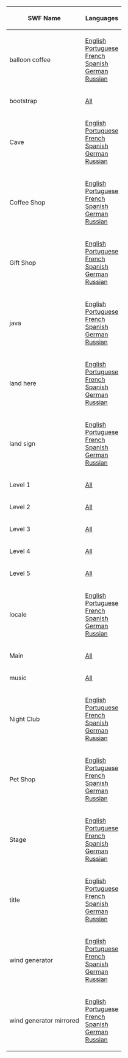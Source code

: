 

<center>
{|class="wikitable" border="1"
!SWF Name
!Languages
|-
|balloon coffee||[[Media:GamesJetPackAdventureLangENBalloonCoffee.swf|English]]<br>[[Media:GamesJetPackAdventureLangPTBalloonCoffee.swf|Portuguese]]<br>[[Media:GamesJetPackAdventureLangENBalloonCoffee.swf|French]]<br>[[Media:GamesJetPackAdventureLangENBalloonCoffee.swf|Spanish]]<br>[[Media:GamesJetPackAdventureLangDEBalloonCoffee.swf|German]]<br>[[Media:GamesJetPackAdventureLangRUBalloonCoffee.swf|Russian]]
|-
|bootstrap||[[Media:GamesJetPackAdventureBootstrap.swf|All]]
|-
|Cave||[[Media:GamesJetPackAdventureLangENCave.swf|English]]<br>[[Media:GamesJetPackAdventureLangPTCave.swf|Portuguese]]<br>[[Media:GamesJetPackAdventureLangFRCave.swf|French]]<br>[[Media:GamesJetPackAdventureLangESCave.swf|Spanish]]<br>[[Media:GamesJetPackAdventureLangDECave.swf|German]]<br>[[Media:GamesJetPackAdventureLangRUCave.swf|Russian]]
|-
|Coffee Shop||[[Media:GamesJetPackAdventureLangFRCoffee.swf|English]]<br>[[Media:GamesJetPackAdventureLangPTCoffee.swf|Portuguese]]<br>[[Media:GamesJetPackAdventureLangFRCoffee.swf|French]]<br>[[Media:GamesJetPackAdventureLangESCoffee.swf|Spanish]]<br>[[Media:GamesJetPackAdventureLangDECoffee.swf|German]]<br>[[Media:GamesJetPackAdventureLangRUCoffee.swf|Russian]]
|-
|Gift Shop||[[Media:GamesJetPackAdventureLangENGiftShop.swf|English]]<br>[[Media:GamesJetPackAdventureLangPTGiftShop.swf|Portuguese]]<br>[[Media:GamesJetPackAdventureLangFRGiftShop.swf|French]]<br>[[Media:GamesJetPackAdventureLangESGiftShop.swf|Spanish]]<br>[[Media:GamesJetPackAdventureLangDEGiftShop.swf|German]]<br>[[Media:GamesJetPackAdventureLangRUGiftShop.swf|Russian]]
|-
|java||[[Media:GamesJetPackAdventureLangENJava.swf|English]]<br>[[Media:GamesJetPackAdventureLangPTJava.swf|Portuguese]]<br>[[Media:GamesJetPackAdventureLangFRJava.swf|French]]<br>[[Media:GamesJetPackAdventureLangESJava.swf|Spanish]]<br>[[Media:GamesJetPackAdventureLangDEJava.swf|German]]<br>[[Media:GamesJetPackAdventureLangRUJava.swf|Russian]]
|-
|land here||[[Media:GamesJetPackAdventureLangENLandHere.swf|English]]<br>[[Media:GamesJetPackAdventureLangPTLandHere.swf|Portuguese]]<br>[[Media:GamesJetPackAdventureLangFRLandHere.swf|French]]<br>[[Media:GamesJetPackAdventureLangESLandHere.swf|Spanish]]<br>[[Media:GamesJetPackAdventureLangDELandHere.swf|German]]<br>[[Media:GamesJetPackAdventureLangRULandHere.swf|Russian]]
|-
|land sign||[[Media:GamesJetPackAdventureLangENLandSign.swf|English]]<br>[[Media:GamesJetPackAdventureLangPTLandSign.swf|Portuguese]]<br>[[Media:GamesJetPackAdventureLangFRLandSign.swf|French]]<br>[[Media:GamesJetPackAdventureLangESLandSign.swf|Spanish]]<br>[[Media:GamesJetPackAdventureLangDELandSign.swf|German]]<br>[[Media:GamesJetPackAdventureLangRULandSign.swf|Russian]]
|-
|Level 1||[[Media:GamesJetPackAdventureLevel1.swf|All]]
|-
|Level 2||[[Media:GamesJetPackAdventureLevel2.swf|All]]
|-
|Level 3||[[Media:GamesJetPackAdventureLevel3.swf|All]]
|-
|Level 4||[[Media:GamesJetPackAdventureLevel4.swf|All]]
|-
|Level 5||[[Media:GamesJetPackAdventureLevel5.swf|All]]
|-
|locale||[[Media:GamesJetPackAdventureLangENLocale.swf|English]]<br>[[Media:GamesJetPackAdventureLangPTLocale.swf|Portuguese]]<br>[[Media:GamesJetPackAdventureLangFRLocale.swf|French]]<br>[[Media:GamesJetPackAdventureLangESLocale.swf|Spanish]]<br>[[Media:GamesJetPackAdventureLangDELocale.swf|German]]<br>[[Media:GamesJetPackAdventureLangRULocale.swf|Russian]]
|-
|Main||[[Media:GamesJetPackAdventureMain.swf|All]]
|-
|music||[[Media:Music110.swf|All]]
|-
|Night Club||[[Media:GamesJetPackAdventureLangENNightClub.swf|English]]<br>[[Media:GamesJetPackAdventureLangPTNightClub.swf|Portuguese]]<br>[[Media:GamesJetPackAdventureLangFRNightClub.swf|French]]<br>[[Media:GamesJetPackAdventureLangESNightClub.swf|Spanish]]<br>[[Media:GamesJetPackAdventureLangDENightClub.swf|German]]<br>[[Media:GamesJetPackAdventureLangRUNightClub.swf|Russian]]
|-
|Pet Shop||[[Media:GamesJetPackAdventureLangENPetShop.swf|English]]<br>[[Media:GamesJetPackAdventureLangPTPetShop.swf|Portuguese]]<br>[[Media:GamesJetPackAdventureLangFRPetShop.swf|French]]<br>[[Media:GamesJetPackAdventureLangESPetShop.swf|Spanish]]<br>[[Media:GamesJetPackAdventureLangDEPetShop.swf|German]]<br>[[Media:GamesJetPackAdventureLangRUPetShop.swf|Russian]]
|-
|Stage||[[Media:GamesJetPackAdventureLangENStage.swf|English]]<br>[[Media:GamesJetPackAdventureLangPTStage.swf|Portuguese]]<br>[[Media:GamesJetPackAdventureLangFRStage.swf|French]]<br>[[Media:GamesJetPackAdventureLangESStage.swf|Spanish]]<br>[[Media:GamesJetPackAdventureLangDEStage.swf|German]]<br>[[Media:GamesJetPackAdventureLangRUStage.swf|Russian]]
|-
|title||[[Media:GamesJetPackAdventureLangENTitle.swf|English]]<br>[[Media:GamesJetPackAdventureLangPTTitle.swf|Portuguese]]<br>[[Media:GamesJetPackAdventureLangFRTitle.swf|French]]<br>[[Media:GamesJetPackAdventureLangESTitle.swf|Spanish]]<br>[[Media:GamesJetPackAdventureLangDETitle.swf|German]]<br>[[Media:GamesJetPackAdventureLangRUTitle.swf|Russian]]
|-
|wind generator||[[Media:GamesJetPackAdventureLangENWindGenerator.swf|English]]<br>[[Media:GamesJetPackAdventureLangPTWindGenerator.swf|Portuguese]]<br>[[Media:GamesJetPackAdventureLangFRWindGenerator.swf|French]]<br>[[Media:GamesJetPackAdventureLangESWindGenerator.swf|Spanish]]<br>[[Media:GamesJetPackAdventureLangDEWindGenerator.swf|German]]<br>[[Media:GamesJetPackAdventureLangRUWindGenerator.swf|Russian]]
|-
|wind generator mirrored||[[Media:GamesJetPackAdventureLangENWindGeneratorMirrored.swf|English]]<br>[[Media:GamesJetPackAdventureLangPTWindGeneratorMirrored.swf|Portuguese]]<br>[[Media:GamesJetPackAdventureLangFRWindGeneratorMirrored.swf|French]]<br>[[Media:GamesJetPackAdventureLangESWindGeneratorMirrored.swf|Spanish]]<br>[[Media:GamesJetPackAdventureLangDEWindGeneratorMirrored.swf|German]]<br>[[Media:GamesJetPackAdventureLangRUWindGeneratorMirrored.swf|Russian]]
|}
</center>